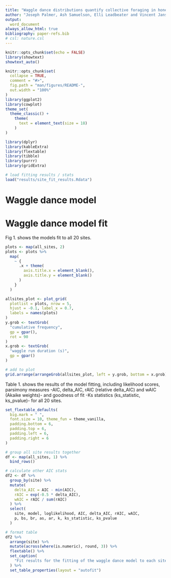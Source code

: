 ```yaml
---
title: "Waggle dance distributions quantify collective foraging in honey bee colonies: Supplementary material"
author: "Joseph Palmer, Ash Samuelson, Elli Leadbeater and Vincent Jansen"
output:
  word_document
always_allow_html: true
bibliography: paper-refs.bib
# csl: nature.csl
---
```

```r
knitr::opts_chunk$set(echo = FALSE)
library(showtext)
showtext_auto()

knitr::opts_chunk$set(
  collapse = TRUE,
  comment = "#>",
  fig.path = "man/figures/README-",
  out.width = "100%"
)
library(ggplot2)
library(cowplot)
theme_set(
  theme_classic() +
    theme(
      text = element_text(size = 18)
    )
)

library(dplyr)
library(kableExtra)
library(flextable)
library(tibble)
library(purrr)
library(gridExtra)

# load fitting results / stats
load("results/site_fit_results.Rdata")
```


# Waggle dance model

# Waggle dance model fit

Fig 1. shows the models fit to all 20 sites.

```r

plots <- map(all_sites, 2)
plots <- plots %>%
  map(
    ~ {
      .x + theme(
        axis.title.x = element_blank(),
        axis.title.y = element_blank()
      )
    }
  )

allsites_plot <- plot_grid(
  plotlist = plots, nrow = 5,
  hjust = -0.1, label_x = 0.7,
  labels = names(plots)
)
y.grob <- textGrob(
  "cumulative frequency",
  gp = gpar(),
  rot = 90
)
x.grob <- textGrob(
  "waggle run duration (s)",
  gp = gpar()
)

# add to plot
grid.arrange(arrangeGrob(allsites_plot, left = y.grob, bottom = x.grob))
```

Table 1. shows the results of the model fitting, including likelihood scores, parsimony measures -AIC, delta_AIC, rAIC (relative delta_AIC) and wAIC (Akaike weights)- and goodness of fit -Ks statistics (ks_statistic, ks_pvalue)- for all 20 sites.

```r
set_flextable_defaults(
  big.mark = " ",
  font.size = 10, theme_fun = theme_vanilla,
  padding.bottom = 6,
  padding.top = 6,
  padding.left = 6,
  padding.right = 6
)

# group all site results together
df <- map(all_sites, 1) %>%
  bind_rows()

# calculate other AIC stats
df2 <- df %>%
  group_by(site) %>%
  mutate(
    delta_AIC = AIC - min(AIC),
    rAIC = exp(-0.5 * delta_AIC),
    wAIC = rAIC / sum(rAIC)
  ) %>%
  select(
    site, model, loglikelihood, AIC, delta_AIC, rAIC, wAIC,
    p, bs, br, as, ar, k, ks_statistic, ks_pvalue
  )

# format table
df2 %>%
  arrange(site) %>%
  mutate(across(where(is.numeric), round, 3)) %>%
  flextable() %>%
  set_caption(
    "Fit results for the fitting of the waggle dance model to each site."
  ) %>%
  set_table_properties(layout = "autofit")
```
